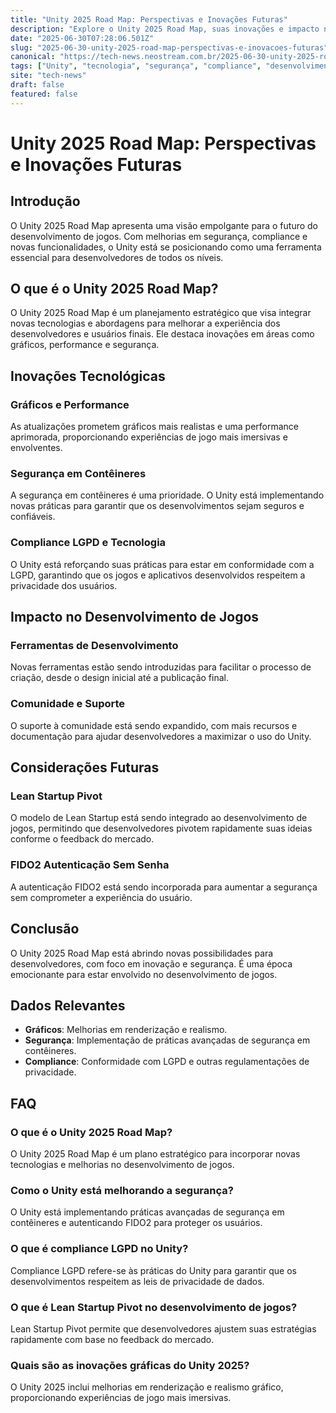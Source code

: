 ```yaml
---
title: "Unity 2025 Road Map: Perspectivas e Inovações Futuras"
description: "Explore o Unity 2025 Road Map, suas inovações e impacto no desenvolvimento de jogos, abordando segurança em contêineres, compliance LGPD e mais."
date: "2025-06-30T07:28:06.501Z"
slug: "2025-06-30-unity-2025-road-map-perspectivas-e-inovacoes-futuras"
canonical: "https://tech-news.neostream.com.br/2025-06-30-unity-2025-road-map-perspectivas-e-inovacoes-futuras"
tags: ["Unity", "tecnologia", "segurança", "compliance", "desenvolvimento"]
site: "tech-news"
draft: false
featured: false
---
```


# Unity 2025 Road Map: Perspectivas e Inovações Futuras

## Introdução
O Unity 2025 Road Map apresenta uma visão empolgante para o futuro do desenvolvimento de jogos. Com melhorias em segurança, compliance e novas funcionalidades, o Unity está se posicionando como uma ferramenta essencial para desenvolvedores de todos os níveis.

## O que é o Unity 2025 Road Map?
O Unity 2025 Road Map é um planejamento estratégico que visa integrar novas tecnologias e abordagens para melhorar a experiência dos desenvolvedores e usuários finais. Ele destaca inovações em áreas como gráficos, performance e segurança.

## Inovações Tecnológicas
### Gráficos e Performance
As atualizações prometem gráficos mais realistas e uma performance aprimorada, proporcionando experiências de jogo mais imersivas e envolventes.

### Segurança em Contêineres
A segurança em contêineres é uma prioridade. O Unity está implementando novas práticas para garantir que os desenvolvimentos sejam seguros e confiáveis.

### Compliance LGPD e Tecnologia
O Unity está reforçando suas práticas para estar em conformidade com a LGPD, garantindo que os jogos e aplicativos desenvolvidos respeitem a privacidade dos usuários.

## Impacto no Desenvolvimento de Jogos
### Ferramentas de Desenvolvimento
Novas ferramentas estão sendo introduzidas para facilitar o processo de criação, desde o design inicial até a publicação final.

### Comunidade e Suporte
O suporte à comunidade está sendo expandido, com mais recursos e documentação para ajudar desenvolvedores a maximizar o uso do Unity.

## Considerações Futuras
### Lean Startup Pivot
O modelo de Lean Startup está sendo integrado ao desenvolvimento de jogos, permitindo que desenvolvedores pivotem rapidamente suas ideias conforme o feedback do mercado.

### FIDO2 Autenticação Sem Senha
A autenticação FIDO2 está sendo incorporada para aumentar a segurança sem comprometer a experiência do usuário.

## Conclusão
O Unity 2025 Road Map está abrindo novas possibilidades para desenvolvedores, com foco em inovação e segurança. É uma época emocionante para estar envolvido no desenvolvimento de jogos.

## Dados Relevantes
- **Gráficos**: Melhorias em renderização e realismo.
- **Segurança**: Implementação de práticas avançadas de segurança em contêineres.
- **Compliance**: Conformidade com LGPD e outras regulamentações de privacidade.

## FAQ

### O que é o Unity 2025 Road Map?
O Unity 2025 Road Map é um plano estratégico para incorporar novas tecnologias e melhorias no desenvolvimento de jogos.

### Como o Unity está melhorando a segurança?
O Unity está implementando práticas avançadas de segurança em contêineres e autenticando FIDO2 para proteger os usuários.

### O que é compliance LGPD no Unity?
Compliance LGPD refere-se às práticas do Unity para garantir que os desenvolvimentos respeitem as leis de privacidade de dados.

### O que é Lean Startup Pivot no desenvolvimento de jogos?
Lean Startup Pivot permite que desenvolvedores ajustem suas estratégias rapidamente com base no feedback do mercado.

### Quais são as inovações gráficas do Unity 2025?
O Unity 2025 inclui melhorias em renderização e realismo gráfico, proporcionando experiências de jogo mais imersivas.